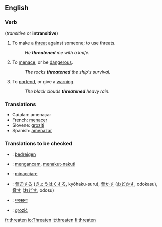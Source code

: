 ==English==

===Verb===
{{en-infl-reg-consonant|threaten||}}  (''transitive'' or '''intransitive''')
# To make a [[threat]] against someone; to use threats.
#:''He '''threatened''' me with a knife.''
# To [[menace]], or be [[dangerous]].
#:''The rocks '''threatened''' the ship's survival.''
# To [[portend]], or give a [[warning]].
#:''The black clouds '''threatened''' heavy rain.''
===Translations===
*Catalan: amenaçar
*French: [[menacer]]
*Slovene: [[groziti]]
*Spanish: [[amenazar]]

===Translations to be checked===
{{checktrans}}
*{{ttbc|Dutch}}: [[bedreigen]]
*{{ttbc|Indonesian}}: [[ancam|mengancam]], [[takut|menakut-nakuti]]
*{{ttbc|Italian}}: [[minacciare]]
*{{ttbc|Japanese}}: [[脅迫]]する ([[きょうはく]]する, kyōhaku-suru), [[脅かす]] ([[おどかす]], odokasu), [[脅す]] ([[おどす]], odosu)
*{{ttbc|Hindi}}: [[धमकाना]]
*{{ttbc|Polish}}: [[grozić]]

[[fr:threaten]]
[[io:Threaten]]
[[it:threaten]]
[[fi:threaten]]